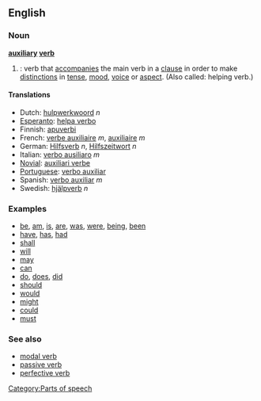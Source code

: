 ==English==
===Noun===
'''[[auxiliary]] [[verb]]'''

{{wikipedia}}
#{{grammar}}: verb that [[accompany|accompanies]] the main verb in a [[clause]] in order to make [[distinction]]s in [[tense]], [[mood]], [[voice]] or [[aspect]]. (Also called:  helping verb.)

====Translations====
*Dutch: [[hulpwerkwoord]] ''n''
*[[Esperanto]]: [[helpa verbo]]
*Finnish: [[apuverbi]]
*French: [[verbe auxiliaire]] ''m'', [[auxiliaire]] ''m''
*German: [[Hilfsverb]] ''n'', [[Hilfszeitwort]] ''n''
*Italian: [[verbo ausiliaro]] ''m''
*[[Novial]]: [[auxiliari verbe]]
*[[Portuguese]]: [[verbo auxiliar]]
*Spanish: [[verbo auxiliar]] ''m''
*Swedish: [[hjälpverb]] ''n''

===Examples===

*[[be]], [[am]], [[is]], [[are]], [[was]], [[were]], [[being]], [[been]]
*[[have]], [[has]], [[had]]
*[[shall]]
*[[will]]
*[[may]]
*[[can]] 
*[[do]], [[does]], [[did]]
*[[should]]
*[[would]]
*[[might]]
*[[could]]
*[[must]]
[[Category:Parts of speech]]


===See also===
*[[modal verb]]
*[[passive verb]]
*[[perfective verb]]
